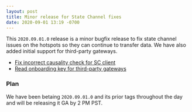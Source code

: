 ```yaml
---
layout: post
title: Minor release for State Channel fixes
date: 2020-09-01 13:19 -0700
---
```


This `2020.09.01.0` release is a minor bugfix release to fix state channel issues on the hotspots so
they can continue to transfer data. We have also added initial support for third-party gateways.

- [Fix incorrect causality check for SC client](https://github.com/helium/blockchain-core/pull/600)
- [Read onboarding key for third-party gateways](https://github.com/helium/miner/pull/497)

### Plan

We have been betaing `2020.09.01.0` and its prior tags throughout the day and will be releasing it
GA by 2 PM PST.
